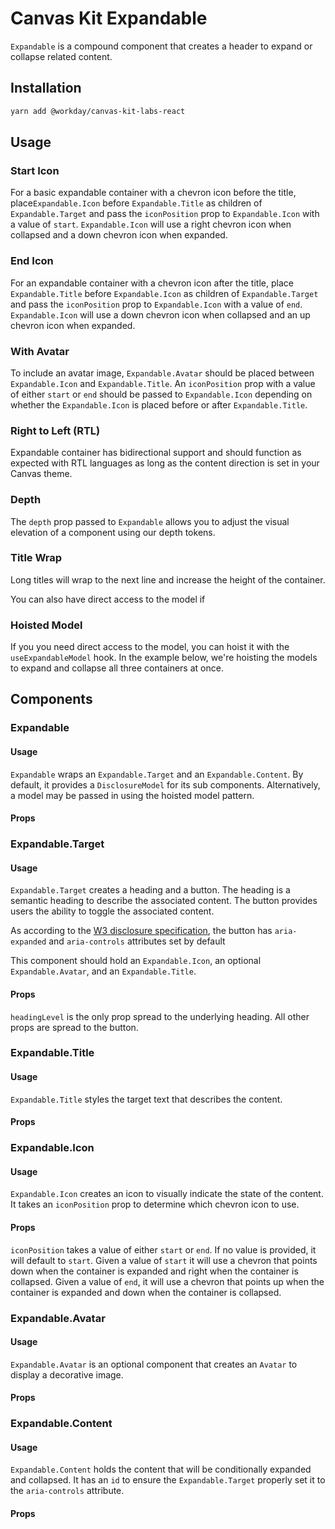 


<Meta title="Labs/Expandable" component={Expandable} />

# Canvas Kit Expandable

`Expandable` is a compound component that creates a header to expand or collapse related content.

## Installation

```sh
yarn add @workday/canvas-kit-labs-react
```

## Usage

### Start Icon

For a basic expandable container with a chevron icon before the title, place`Expandable.Icon` before
`Expandable.Title` as children of `Expandable.Target` and pass the `iconPosition` prop to
`Expandable.Icon` with a value of `start`. `Expandable.Icon` will use a right chevron icon when
collapsed and a down chevron icon when expanded.

<ExampleCodeBlock code={StartIcon} />

### End Icon

For an expandable container with a chevron icon after the title, place `Expandable.Title` before
`Expandable.Icon` as children of `Expandable.Target` and pass the `iconPosition` prop to
`Expandable.Icon` with a value of `end`. `Expandable.Icon` will use a down chevron icon when
collapsed and an up chevron icon when expanded.

<ExampleCodeBlock code={EndIcon} />

### With Avatar

To include an avatar image, `Expandable.Avatar` should be placed between `Expandable.Icon` and
`Expandable.Title`. An `iconPosition` prop with a value of either `start` or `end` should be passed
to `Expandable.Icon` depending on whether the `Expandable.Icon` is placed before or after
`Expandable.Title`.

<ExampleCodeBlock code={Avatar} />

### Right to Left (RTL)

Expandable container has bidirectional support and should function as expected with RTL languages as
long as the content direction is set in your Canvas theme.

<ExampleCodeBlock code={RTL} />

### Depth

The `depth` prop passed to `Expandable` allows you to adjust the visual elevation of a component
using our depth tokens.

<ExampleCodeBlock code={Depth} />

### Title Wrap

Long titles will wrap to the next line and increase the height of the container.

<ExampleCodeBlock code={LongTitle} />

You can also have direct access to the model if

### Hoisted Model

If you you need direct access to the model, you can hoist it with the `useExpandableModel` hook. In
the example below, we're hoisting the models to expand and collapse all three containers at once.

<ExampleCodeBlock code={HoistedModel} />

## Components

### Expandable

#### Usage

`Expandable` wraps an `Expandable.Target` and an `Expandable.Content`. By default, it provides a
`DisclosureModel` for its sub components. Alternatively, a model may be passed in using the hoisted
model pattern.

#### Props

<ArgsTable of={Expandable} />

### Expandable.Target

#### Usage

`Expandable.Target` creates a heading and a button. The heading is a semantic heading to describe
the associated content. The button provides users the ability to toggle the associated content.

As according to the
[W3 disclosure specification](https://www.w3.org/TR/wai-aria-practices-1.1/#disclosure), the button
has `aria-expanded` and `aria-controls` attributes set by default

This component should hold an `Expandable.Icon`, an optional `Expandable.Avatar`, and an
`Expandable.Title`.

#### Props

`headingLevel` is the only prop spread to the underlying heading. All other props are spread to the
button.

<ArgsTable of={Expandable.Target} />

### Expandable.Title

#### Usage

`Expandable.Title` styles the target text that describes the content.

#### Props

<ArgsTable of={Expandable.Title} />

### Expandable.Icon

#### Usage

`Expandable.Icon` creates an icon to visually indicate the state of the content. It takes an
`iconPosition` prop to determine which chevron icon to use.

#### Props

`iconPosition` takes a value of either `start` or `end`. If no value is provided, it will default to
`start`. Given a value of `start` it will use a chevron that points down when the container is
expanded and right when the container is collapsed. Given a value of `end`, it will use a chevron
that points up when the container is expanded and down when the container is collapsed.

<ArgsTable of={Expandable.Icon} />

### Expandable.Avatar

#### Usage

`Expandable.Avatar` is an optional component that creates an `Avatar` to display a decorative image.

#### Props

<ArgsTable of={Expandable.Avatar} />

### Expandable.Content

#### Usage

`Expandable.Content` holds the content that will be conditionally expanded and collapsed. It has an
`id` to ensure the `Expandable.Target` properly set it to the `aria-controls` attribute.

#### Props

<ArgsTable of={Expandable.Content} />
